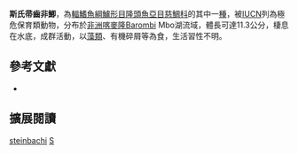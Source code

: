 {{Speciesbox
| name = 斯氏帚齒非鯽
| status = CR
| status_system = IUCN3.1
| image = 
| image_width = 260px
| image_caption = 
| genus = Sarotherodon
| species = steinbachi
| authority = [[Trewavas|Trewavas]], 1962
| synonyms = *''Tilapia steinbachi''<br /><small>Trewavas, 1962</small>
*''Sarotherodon steinbachii''<br /><small>Trewavas, 1962</small>
}}
'''斯氏帚齒非鯽'''，為[[輻鰭魚綱|輻鰭魚綱]][[鱸形目|鱸形目]][[隆頭魚亞目|隆頭魚亞目]][[慈鯛科|慈鯛科]]的其中一[[種|種]]，被[[IUCN|IUCN]]列為極危保育類動物，分布於[[非洲|非洲]][[喀麥隆|喀麥隆]]Barombi Mbo湖流域，體長可達11.3公分，棲息在水底，成群活動，以[[藻類|藻類]]、有機碎屑等為食，生活習性不明。

== 參考文獻 ==
*{{FishBase_species|genus=Sarotherodon|species=steinbachi |year=2013|month=5}}
== 擴展閱讀 ==
{{refbegin}}
{{wikispecies-inline|Sarotherodon steinbachi|斯氏帚齒非鯽}}
{{refend}}
{{Taxonbar|from=Q1940691}}

[[Category:帚齒非鯽屬|steinbachi]]
[[Category:1962年描述的鱼类|S]]


{{鱸形目小作品}}